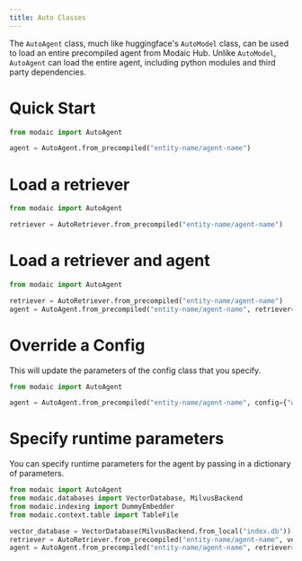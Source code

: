 ```yaml
---
title: Auto Classes
---
```


The `AutoAgent` class, much like huggingface's `AutoModel` class, can be used to load an entire precompiled agent from Modaic Hub. Unlike `AutoModel`, `AutoAgent` can load the entire agent, including python modules and third party dependencies.

# Quick Start

```python
from modaic import AutoAgent

agent = AutoAgent.from_precompiled("entity-name/agent-name")
```

# Load a retriever

```python
from modaic import AutoAgent

retriever = AutoRetriever.from_precompiled("entity-name/agent-name")
```

# Load a retriever and agent

```python
from modaic import AutoAgent

retriever = AutoRetriever.from_precompiled("entity-name/agent-name")
agent = AutoAgent.from_precompiled("entity-name/agent-name", retriever=retriever)
```

# Override a Config
This will update the parameters of the config class that you specify.
```python
from modaic import AutoAgent

agent = AutoAgent.from_precompiled("entity-name/agent-name", config={"weather": "rainy"})
```

# Specify runtime parameters
You can specify runtime parameters for the agent by passing in a dictionary of parameters.
```python
from modaic import AutoAgent
from modaic.databases import VectorDatabase, MilvusBackend
from modaic.indexing import DummyEmbedder
from modaic.context.table import TableFile

vector_database = VectorDatabase(MilvusBackend.from_local("index.db"))
retriever = AutoRetriever.from_precompiled("entity-name/agent-name", vector_database=vector_database)
agent = AutoAgent.from_precompiled("entity-name/agent-name", retriever=retriever, )
```